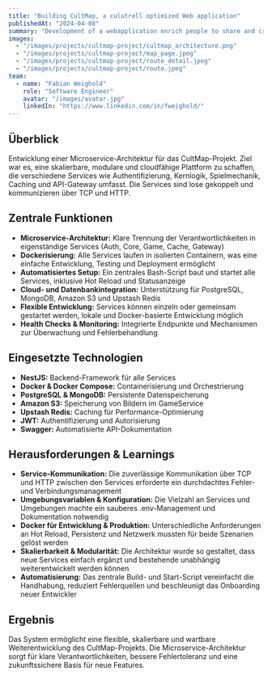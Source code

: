 ---
title: "Building CultMap, a culutrell optimized Web application"
publishedAt: "2024-04-08"
summary: "Development of a webapplication enrich people to share and create culturell routes in saxony."
images:
  - "/images/projects/cultmap-project/cultmap_architecture.png"
  - "/images/projects/cultmap-project/map_page.jpeg"
  - "/images/projects/cultmap-project/route_detail.jpeg"
  - "/images/projects/cultmap-project/route.jpeg"
team:
  - name: "Fabian Weighold"
    role: "Software Engineer"
    avatar: "/images/avatar.jpg"
    linkedIn: "https://www.linkedin.com/in/fweighold/"
---

## Überblick

Entwicklung einer Microservice-Architektur für das CultMap-Projekt. Ziel war es, eine skalierbare, modulare und cloudfähige Plattform zu schaffen, die verschiedene Services wie Authentifizierung, Kernlogik, Spielmechanik, Caching und API-Gateway umfasst. Die Services sind lose gekoppelt und kommunizieren über TCP und HTTP.

## Zentrale Funktionen

- **Microservice-Architektur:** Klare Trennung der Verantwortlichkeiten in eigenständige Services (Auth, Core, Game, Cache, Gateway)
- **Dockerisierung:** Alle Services laufen in isolierten Containern, was eine einfache Entwicklung, Testing und Deployment ermöglicht
- **Automatisiertes Setup:** Ein zentrales Bash-Script baut und startet alle Services, inklusive Hot Reload und Statusanzeige
- **Cloud- und Datenbankintegration:** Unterstützung für PostgreSQL, MongoDB, Amazon S3 und Upstash Redis
- **Flexible Entwicklung:** Services können einzeln oder gemeinsam gestartet werden, lokale und Docker-basierte Entwicklung möglich
- **Health Checks & Monitoring:** Integrierte Endpunkte und Mechanismen zur Überwachung und Fehlerbehandlung

## Eingesetzte Technologien

- **NestJS:** Backend-Framework für alle Services
- **Docker & Docker Compose:** Containerisierung und Orchestrierung
- **PostgreSQL & MongoDB:** Persistente Datenspeicherung
- **Amazon S3:** Speicherung von Bildern im GameService
- **Upstash Redis:** Caching für Performance-Optimierung
- **JWT:** Authentifizierung und Autorisierung
- **Swagger:** Automatisierte API-Dokumentation

## Herausforderungen & Learnings

- **Service-Kommunikation:** Die zuverlässige Kommunikation über TCP und HTTP zwischen den Services erforderte ein durchdachtes Fehler- und Verbindungsmanagement
- **Umgebungsvariablen & Konfiguration:** Die Vielzahl an Services und Umgebungen machte ein sauberes .env-Management und Dokumentation notwendig
- **Docker für Entwicklung & Produktion:** Unterschiedliche Anforderungen an Hot Reload, Persistenz und Netzwerk mussten für beide Szenarien gelöst werden
- **Skalierbarkeit & Modularität:** Die Architektur wurde so gestaltet, dass neue Services einfach ergänzt und bestehende unabhängig weiterentwickelt werden können
- **Automatisierung:** Das zentrale Build- und Start-Script vereinfacht die Handhabung, reduziert Fehlerquellen und beschleunigt das Onboarding neuer Entwickler

## Ergebnis

Das System ermöglicht eine flexible, skalierbare und wartbare Weiterentwicklung des CultMap-Projekts. Die Microservice-Architektur sorgt für klare Verantwortlichkeiten, bessere Fehlertoleranz und eine zukunftssichere Basis für neue Features.